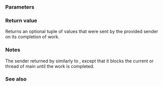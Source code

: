 {{cpp/title|n=this_thread::|sync_wait}}
{{cpp/experimental/execution/navbar}}
{{ddcl|header=experimental/execution|since=c++26|
auto sync_wait( execution::sender auto sender )
    requires (/*always-sends-some-values*/(sender))
        -&gt; std::optional&lt;std::tuple&lt;/*value-sent-by*/(sender)&gt;&gt;;
}}

===Parameters===
{{par begin}}
{{par|sender|sender upon which the completion of {{lc|sync_wait}} is blocked}}
{{par end}}

===Return value===
Returns an optional tuple of values that were sent by the provided sender on its completion of work.

===Notes===
The sender returned by {{tt|sync_wait}} similarly to {{tt|ensure_started}}, except that it blocks the current {{lc|std::thread}} or thread of main until the work is completed.

===See also===
{{dsc begin}}
{{dsc inc|cpp/experimental/execution/dsc ensure_started}}
{{dsc end}}

{{langlinks|zh}}